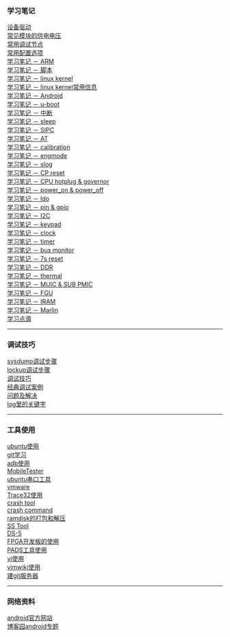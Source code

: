 === 学习笔记 ===
[[设备驱动]]</BR>
[[常见模块的供电电压]]</BR>
[[常用调试节点]]</BR>
[[常用配置选项]]</BR>
[[学习笔记 － ARM]]</BR>
[[学习笔记 － 脚本]]<BR>
[[学习笔记 － linux kernel]]</BR>
[[学习笔记 － linux kernel常用信息]]</BR>
[[学习笔记 － Android]]</BR>
[[学习笔记 － u-boot]]</BR>
[[学习笔记 － 中断]]</BR>
[[学习笔记 － sleep]]</BR>
[[学习笔记 － SIPC]]</BR>
[[学习笔记 － AT]]<BR>
[[学习笔记 － calibration]]</BR>
[[学习笔记 － engmode]]</BR>
[[学习笔记 － slog]]</BR>
[[学习笔记 － CP reset]]</BR>
[[学习笔记 － CPU hotplug & governor]]</BR>
[[学习笔记 － power_on & power_off]]</BR>
[[学习笔记 － ldo]]</BR>
[[学习笔记 － pin & gpio]]</BR>
[[学习笔记 － I2C]]</BR>
[[学习笔记 － keypad]]</BR>
[[学习笔记 － clock]]</BR>
[[学习笔记 － timer]]</BR>
[[学习笔记 － bus monitor]]</BR>
[[学习笔记 － 7s reset]]</BR>
[[学习笔记 － DDR]]</BR>
[[学习笔记 － thermal]]</BR>
[[学习笔记 － MUIC & SUB PMIC]]</BR>
[[学习笔记 － FGU]]<BR>
[[学习笔记 － IRAM]]</BR>
[[学习笔记 － Marlin]]</BR>
[[学习点滴]]</BR>

----
=== 调试技巧 ===
[[sysdump调试步骤]]</BR>
[[lockup调试步骤]]</BR>
[[调试技巧]]</BR>
[[经典调试案例]]</BR>
[[问题及解决]]</BR>
[[log里的关键字]]<BR>

----
=== 工具使用 ===
[[ubuntu使用]]<BR>
[[git学习]]</BR>
[[adb使用]]</BR>
[[MobileTester]]</BR>
[[ubuntu串口工具]]</BR>
[[vmware]]</BR>
[[Trace32使用]]</BR>
[[crash tool]]</BR>
[[crash command]]</BR>
[[ramdisk的打包和解压]]</BR>
[[SS Tool]]</BR>
[[DS-5]]</BR>
[[FPGA开发板的使用]]</BR>
[[PADS工具使用]]</BR>
[[vi使用]]<BR>
[[vimwiki使用]]</BR>
[[建git服务器]]</BR>

----
=== 网络资料 ===
[[http://developer.android.com/index.html|android官方网站]]</BR>
[[http://kb.cnblogs.com/zt/android/|博客园android专题]]</BR>

